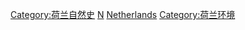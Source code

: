 [[Category:荷兰自然史|Category:荷兰自然史]]
[[Category:歐洲各國生物|N]]
[[Category:各國生物|Netherlands]]
[[Category:荷兰环境|Category:荷兰环境]]